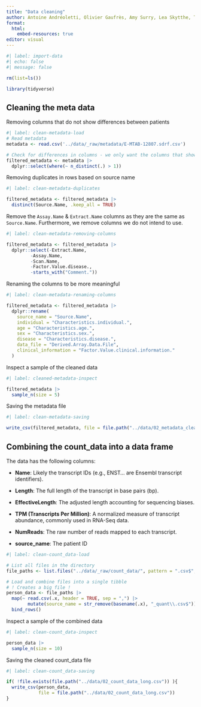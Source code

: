 ```yaml
---
title: "Data cleaning"
author: Antoine Andréoletti, Olivier Gaufrès, Amy Surry, Lea Skytthe, Trine Søgaard
format:
  html:
    embed-resources: true
editor: visual
---
```


```r
#| label: import-data
#| echo: false
#| message: false

rm(list=ls())

library(tidyverse)
```

## Cleaning the meta data

Removing columns that do not show differences between patients

```r
#| label: clean-metadata-load
# Read metadata
metadata <- read.csv('../data/_raw/metadata/E-MTAB-12807.sdrf.csv')

# Check for differences in columns - we only want the columns that shows differences between patients
filtered_metadata <- metadata |> 
  dplyr::select(where(~ n_distinct(.) > 1))

```

Removing duplicates in rows based on source name

```r
#| label: clean-metadata-duplicates

filtered_metadata <- filtered_metadata |> 
  distinct(Source.Name, .keep_all = TRUE) 
```

Remove the `Assay.Name` & `Extract.Name` columns as they are the same as `Source.Name`. Furthermore, we remove columns we do not intend to use.

```r
#| label: clean-metadata-removing-columns

filtered_metadata <- filtered_metadata |> 
  dplyr::select(-Extract.Name, 
         -Assay.Name,
         -Scan.Name,
         -Factor.Value.disease.,
         -starts_with("Comment."))
```

Renaming the columns to be more meaningful

```r
#| label: clean-metadata-renaming-columns

filtered_metadata <- filtered_metadata |> 
  dplyr::rename(
    source_name = "Source.Name",
    individual = "Characteristics.individual.",
    age = "Characteristics.age.",
    sex = "Characteristics.sex.",
    disease = "Characteristics.disease.",
    data_file = "Derived.Array.Data.File",
    clinical_information = "Factor.Value.clinical.information."
  )
```

Inspect a sample of the cleaned data

```r
#| label: cleaned-metadata-inspect

filtered_metadata |>
  sample_n(size = 5)
```

Saving the metadata file

```r
#| label: clean-metadata-saving

write_csv(filtered_metadata, file = file.path("../data/02_metadata_clean.csv"))
```

## Combining the count_data into a data frame

The data has the following columns:

-   **Name**: Likely the transcript IDs (e.g., ENST... are Ensembl transcript identifiers).

-   **Length**: The full length of the transcript in base pairs (bp).

-   **EffectiveLength**: The adjusted length accounting for sequencing biases.

-   **TPM (Transcripts Per Million)**: A normalized measure of transcript abundance, commonly used in RNA-Seq data.

-   **NumReads**: The raw number of reads mapped to each transcript.

-   **source_name**: The patient ID

```r
#| label: clean-count_data-load

# List all files in the directory
file_paths <- list.files("../data/_raw/count_data/", pattern = ".csv$", full.names = TRUE)

# Load and combine files into a single tibble
# ! Creates a big file !
person_data <- file_paths |>
  map(~ read.csv(.x, header = TRUE, sep = ",") |> 
        mutate(source_name = str_remove(basename(.x), "_quant\\.csv$"))) |>
  bind_rows()
```

Inspect a sample of the combined data

```r
#| label: clean-count_data-inspect

person_data |>
  sample_n(size = 10)
```

Saving the cleaned count_data file

```r
#| label: clean-count_data-saving

if( !file.exists(file.path("../data/02_count_data_long.csv")) ){
  write_csv(person_data, 
            file = file.path("../data/02_count_data_long.csv"))
}
```
